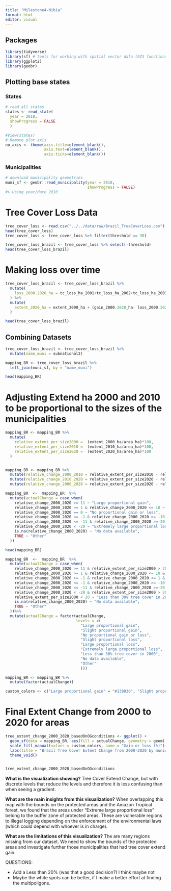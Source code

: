 ```yaml
---
title: "Milestone4-Nibia"
format: html
editor: visual
---
```


## Packages

```r
library(tidyverse)
library(sf) # tools for working with spatial vector data (GIS functionality, mapping)
library(ggplot2)
library(geobr)
```

## Plotting base states
### States
```r
# read all states
states <- read_state(
  year = 2010, 
  showProgress = FALSE
  )

#View(states)
# Remove plot axis
no_axis <- theme(axis.title=element_blank(),
                 axis.text=element_blank(),
                 axis.ticks=element_blank())
```
### Municipalities
```r
# download municipality geometries
muni_sf <- geobr::read_municipality(year = 2010,
                                    showProgress = FALSE)
#> Using year/date 2010
```
# Tree Cover Loss Data
```r
tree_cover_loss <- read.csv("../../data/raw/Brazil_TreeCoverLoss.csv")
head(tree_cover_loss)
tree_cover_loss <- tree_cover_loss %>% filter(threshold == 30)

tree_cover_loss_brazil <- tree_cover_loss %>% select(-threshold)
head(tree_cover_loss_brazil)
```

# Making loss over time
```r
tree_cover_loss_brazil <- tree_cover_loss_brazil %>% 
  mutate(
    loss_2000.2020_ha = tc_loss_ha_2001+tc_loss_ha_2002+tc_loss_ha_2003+tc_loss_ha_2004+tc_loss_ha_2005+tc_loss_ha_2006+tc_loss_ha_2007+tc_loss_ha_2008+tc_loss_ha_2009+tc_loss_ha_2010+tc_loss_ha_2011+tc_loss_ha_2012+tc_loss_ha_2013+tc_loss_ha_2014+tc_loss_ha_2015+tc_loss_ha_2016+tc_loss_ha_2017+tc_loss_ha_2018+tc_loss_ha_2019+tc_loss_ha_2020
  ) %>% 
  mutate(
    extent_2020_ha = extent_2000_ha + (gain_2000.2020_ha- loss_2000.2020_ha) ## If the forest was 10 in 2000, and then it gained 3 and then lost 5. It would be 10 + (3-5) = 10-2 = 8
  )

head(tree_cover_loss_brazil)
```


## Combining Datasets

```r

tree_cover_loss_brazil <- tree_cover_loss_brazil %>% 
  mutate(name_muni = subnational2)

mapping_BR <- tree_cover_loss_brazil %>%
  left_join(muni_sf, by = "name_muni")

head(mapping_BR)
```

# Adjusting Extend ha 2000 and 2010 to be proportional to the sizes of the municipalities

```r
mapping_BR <- mapping_BR %>% 
  mutate(
    relative_extent_per_size2000 =  (extent_2000_ha/area_ha)*100,
    relative_extent_per_size2010 =  (extent_2010_ha/area_ha)*100,
    relative_extent_per_size2020 =  (extent_2020_ha/area_ha)*100
  )


mapping_BR <- mapping_BR %>% 
  mutate(relative_change_2000_2010 = relative_extent_per_size2010 - relative_extent_per_size2000) %>%  #If it was 10 in 2000, and 12 in 2010, then it would be 12-10 = 2 (positive number), which means that now there is more tree cover loss  
  mutate(relative_change_2010_2020 = relative_extent_per_size2020 - relative_extent_per_size2010) %>%  
  mutate(relative_change_2000_2020 = relative_extent_per_size2020 - relative_extent_per_size2000) 

```

```r
mapping_BR  <-  mapping_BR  %>% 
  mutate(actualChange = case_when(
    relative_change_2000_2020 >= 11 ~ "Large proportional gain",
    relative_change_2000_2020 >= 1 & relative_change_2000_2020 <= 10 ~ "Slight proportional gain",
    relative_change_2000_2020 == 0 ~ "No proportional gain or loss",
    relative_change_2000_2020 <= -1 & relative_change_2000_2020 >= -10 ~ "Slight proportional loss",
    relative_change_2000_2020 <= -11 & relative_change_2000_2020 >=-20 ~ "Large proportional loss",
    relative_change_2000_2020 < -20 ~ "Extremely large proportional loss", # Adjusted condition
    is.na(relative_change_2000_2020) ~ "No data available",  
    TRUE ~ "Other" 
  ))

head(mapping_BR)

mapping_BR  <-  mapping_BR  %>% 
  mutate(actualChange = case_when(
    relative_change_2000_2020 >= 11 & relative_extent_per_size2000 > 20 ~ "Large proportional gain",
    relative_change_2000_2020 >= 1 & relative_change_2000_2020 <= 10 & relative_extent_per_size2000 > 20 ~ "Slight proportional gain",
    relative_change_2000_2020 >= -1 & relative_change_2000_2020 <= 1 & relative_extent_per_size2000 > 20 ~ "No proportional gain or loss",
    relative_change_2000_2020 <= -1 & relative_change_2000_2020 >= -10 & relative_extent_per_size2000 > 20 ~ "Slight proportional loss",
    relative_change_2000_2020 <= -11 & relative_change_2000_2020 >=-20 & relative_extent_per_size2000 > 20 ~ "Large proportional loss",
    relative_change_2000_2020 < -20 & relative_extent_per_size2000 > 20 ~ "Extremely large proportional loss", 
    relative_extent_per_size2000 < 20 ~ "Less than 30% tree cover in 2000",
    is.na(relative_change_2000_2020) ~ "No data available", 
    TRUE ~ "Other" 
  ))%>% 
  mutate(actualChange = factor(actualChange, 
                               levels = c(
                                 "Large proportional gain", 
                                 "Slight proportional gain", 
                                 "No proportional gain or loss", 
                                 "Slight proportional loss", 
                                 "Large proportional loss", 
                                 "Extremely large proportional loss",
                                 "Less than 30% tree cover in 2000",
                                 "No data available", 
                                 "Other" 
                                 )))

mapping_BR <- mapping_BR %>% 
  mutate(factor(actualChange))

custom_colors <- c("Large proportional gain" = "#138030", "Slight proportional gain" = "#19a93f", "No proportional gain or loss" ="#ddb588" , "Slight proportional loss" =  "#d37d4f", "Large proportional loss" = "#985125", "Extremely large proportional loss" =  "#623518","Less than 20% tree cover in 2000" = "#9e9e9e",  "No data available"= "#000000")
```

# Final Extent Change from 2000 to 2020 for areas

```r
tree_extent_change_2000_2020_basedOnOGconditions <- ggplot() +
  geom_sf(data = mapping_BR, aes(fill = actualChange, geometry = geom),  lwd = 0.02) + 
  scale_fill_manual(values = custom_colors, name = "Gain or loss (%)") + 
  labs(title = "Brazil Tree Cover Extent Change from 2000-2020 by municipality", subtitle = "Change only for municipalities with more than 20% tree cover in 2000") +
  theme_void()


tree_extent_change_2000_2020_basedOnOGconditions
```

**What is the visualization showing?**
Tree Cover Extend Change, but with discrete levels that reduce the levels and therefore it is less confusing than when seeing a gradient.
    
**What are the main insights from this visualization?**
When overlapping this map with the bounds on the protected areas and the Amazon Tropical forest, we found that the areas under "Extreme large proportional loss" belong to the buffer zone of protected areas. These are vulnerable regions to illegal logging depending on the enforcement of the environmental laws (which could depend with whoever is in charge).

**What are the limitations of this visualization?**
The are many regions missing from our dataset. We need to show the bounds of the protected areas and investigate further those municipalities that had tree cover extend gain.


QUESTIONS:

- Add a Less than 20% (was that a good decision?) I think maybe not
- Maybe the white spots can be better, if I make a better effort at finding the multipoligons.



